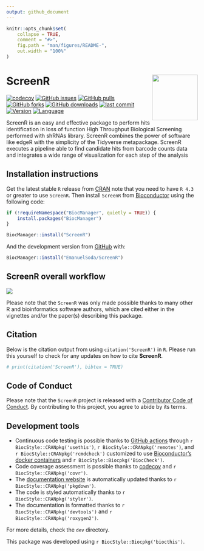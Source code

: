 ```yaml
---
output: github_document
---
```


<!-- README.md is generated from README.Rmd. Please edit that file -->

```r
knitr::opts_chunk$set(
    collapse = TRUE,
    comment = "#>",
    fig.path = "man/figures/README-",
    out.width = "100%"
)
```

# ScreenR <a href='https://emanuelsoda.github.io/ScreenR/'><img src='man/figures/logo.png' align="right" height="120" /></a>

<!-- badges: start -->
[![codecov](https://codecov.io/gh/EmanuelSoda/ScreenR/branch/master/graph/badge.svg?token=NX5YVRP4L0)](https://codecov.io/gh/EmanuelSoda/ScreenR) [![GitHub issues](https://img.shields.io/github/issues/EmanuelSoda/ScreenR)](https://github.com/EmanuelSoda/ScreenR/issues) [![GitHub pulls](https://img.shields.io/github/issues-pr/EmanuelSoda/ScreenR)](https://github.com/EmanuelSoda/ScreenR/pulls) [![GitHub forks](https://img.shields.io/github/forks/EmanuelSoda/ScreenR?style=social)](https://github.com/EmanuelSoda/ScreenR/network/members) [![GitHub downloads](https://img.shields.io/github/downloads/EmanuelSoda/ScreenR/total)]() [![last commit ](https://img.shields.io/github/last-commit/EmanuelSoda/ScreenR)]() [![Version ](https://img.shields.io/github/r-package/v/EmanuelSoda/ScreenR/master)]() [![Language ](https://img.shields.io/github/languages/top/EmanuelSoda/ScreenR)]() 







<!-- badges: end -->

ScreenR is an easy and effective package to perform hits identification in loss of function High Throughput Biological Screening performed with shRNAs library. ScreenR combines the power of software like edgeR with the simplicity of the Tidyverse metapackage. ScreenR executes a pipeline able to find candidate hits from barcode counts data and integrates a wide range of visualization for each step of the analysis

## Installation instructions

Get the latest stable `R` release from [CRAN](http://cran.r-project.org/) note 
that you need to have `R 4.3` or greater to use `ScreenR`. Then install 
`ScreenR` from [Bioconductor](http://bioconductor.org/) using the following code:

```r
if (!requireNamespace("BiocManager", quietly = TRUE)) {
    install.packages("BiocManager")
}

BiocManager::install("ScreenR")
```

And the development version from [GitHub](https://github.com/EmanuelSoda/ScreenR) with:

```r
BiocManager::install("EmanuelSoda/ScreenR")
```

## ScreenR overall workflow 

<img src="man/figures/Pipeline.png" align="top">

<!-- ## Citation -->

<!-- Below is the citation output from using `citation('ScreenR')` in R. Please run this yourself to check for any updates on how to cite **ScreenR**. -->

<!-- ```{r 'citation', eval = requireNamespace('ScreenR')} -->
<!-- print(citation('ScreenR'), bibtex = TRUE) -->
<!-- ``` -->

Please note that the `ScreenR` was only made possible thanks to many other R and bioinformatics software authors, which are cited either in the vignettes and/or the paper(s) describing this package.

## Citation

Below is the citation output from using `citation('ScreenR')` in `R`. Please run this yourself to check for any updates on how to cite **ScreenR**.

```r
# print(citation('ScreenR'), bibtex = TRUE)
```

## Code of Conduct

Please note that the `ScreenR` project is released with a [Contributor Code of Conduct](http://bioconductor.org/about/code-of-conduct/). By contributing to this project, you agree to abide by its terms.

## Development tools

-   Continuous code testing is possible thanks to [GitHub actions](https://www.tidyverse.org/blog/2020/04/usethis-1-6-0/) through `r BiocStyle::CRANpkg('usethis')`, `r BiocStyle::CRANpkg('remotes')`, and `r BiocStyle::CRANpkg('rcmdcheck')` customized to use [Bioconductor's docker containers](https://www.bioconductor.org/help/docker/) and `r BiocStyle::Biocpkg('BiocCheck')`.
-   Code coverage assessment is possible thanks to [codecov](https://codecov.io/gh) and `r BiocStyle::CRANpkg('covr')`.
-   The [documentation website](http://EmanuelSoda.github.io/ScreenR) is automatically updated thanks to `r BiocStyle::CRANpkg('pkgdown')`.
-   The code is styled automatically thanks to `r BiocStyle::CRANpkg('styler')`.
-   The documentation is formatted thanks to `r BiocStyle::CRANpkg('devtools')` and `r BiocStyle::CRANpkg('roxygen2')`.

For more details, check the `dev` directory.

This package was developed using `r BiocStyle::Biocpkg('biocthis')`.
